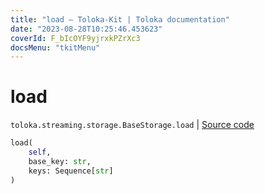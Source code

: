 ```yaml
---
title: "load — Toloka-Kit | Toloka documentation"
date: "2023-08-28T10:25:46.453623"
coverId: F_bIcOYF9yjrxkPZrXc3
docsMenu: "tkitMenu"
---
```


# load

`toloka.streaming.storage.BaseStorage.load` | [Source code](https://github.com/Toloka/toloka-kit/blob/v1.2.1/src/streaming/storage.py#L34)

```python
load(
    self,
    base_key: str,
    keys: Sequence[str]
)
```